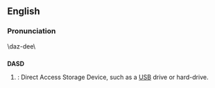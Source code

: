 ==English==

===Pronunciation===
\daz-dee\

==={{acronym}}===
'''DASD'''
#{{cattag|computing}}: Direct Access Storage Device, such as a [[USB]] drive or hard-drive.